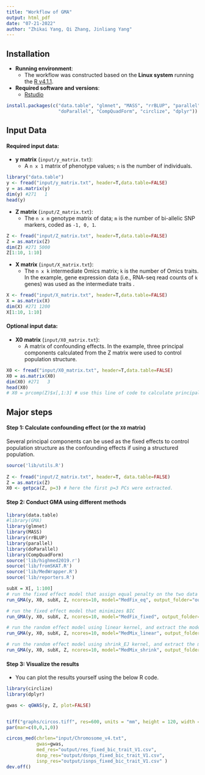 ```yaml
---
title: "Workflow of GMA"
output: html_pdf
date: "07-21-2022"
author: "Zhikai Yang, Qi Zhang, Jinliang Yang"
---
```



## Installation

- __Running environment__: 
    - The workflow was constructed based on the __Linux system__ running the [R v4.1.1](https://cran.r-project.org/).

- __Required software and versions__: 
    - [Rstudio](https://www.rstudio.com/products/rstudio/download/)
      
```r
install.packages(c("data.table", "glmnet", "MASS", "rrBLUP", "parallel", 
                   "doParallel", "CompQuadForm", "circlize", "dplyr"))
```

## Input Data

#### Required input data:

- __y matrix__ (`input/y_matrix.txt`): 
  - A `n x 1` matrix of phenotype values; `n` is the number of individuals.
  
```r
library("data.table")
y <- fread("input/y_matrix.txt", header=T,data.table=FALSE)
y = as.matrix(y)
dim(y) #271   1
head(y)
```

  
- __Z matrix__ (`input/Z_matrix.txt`): 
  - The `n x m` genotype matrix of data; `m` is the number of bi-allelic SNP markers, coded as `-1, 0, 1`.

```r
Z <- fread("input/Z_matrix.txt", header=T,data.table=FALSE)
Z = as.matrix(Z)
dim(Z) #271 5000
Z[1:10, 1:10]
```
  
- __X matrix__ (`input/X_matrix.txt`): 
  - The `n x k` intermediate Omics matrix; `k` is the number of Omics traits. 
  In the example, gene expression data (i.e., RNA-seq read counts of `k` genes) was used as the intermediate traits .

```r
X <- fread("input/X_matrix.txt", header=T,data.table=FALSE)
X = as.matrix(X)
dim(X) #271 1200
X[1:10, 1:10]
```


#### Optional input data:

- __X0 matrix__ (`input/X0_matrix.txt`): 
  - A matrix of confounding effects. In the example, three principal components calculated from the Z matrix were used to control population structure.
  
```r
X0 <- fread("input/X0_matrix.txt", header=T,data.table=FALSE)
X0 = as.matrix(X0)
dim(X0) #271   3
head(X0)
# X0 = prcomp(Z)$x[,1:3] # use this line of code to calculate principal components if no X0_matrix.txt file provided
```

## Major steps

#### Step 1: Calculate confounding effect (or the `X0` matrix)

Several principal components can be used as the fixed effects to control population structure as the confounding effects if using a structured population.

```r
source('lib/utils.R')
        
Z <- fread("input/Z_matrix.txt", header=T, data.table=FALSE)
Z = as.matrix(Z)
X0 <- getpca(Z, p=3) # here the first p=3 PCs were extracted.
```

#### Step 2: Conduct GMA using different methods


```r
library(data.table)
#library(GMA)
library(glmnet)
library(MASS)
library(rrBLUP)
library(parallel)
library(doParallel)
library(CompQuadForm)
source('lib/highmed2019.r')
source('lib/fromSKAT.R')
source('lib/MedWrapper.R')
source('lib/reporters.R')

subX = X[, 1:100]
# run the fixed effect model that assign equal penalty on the two data types.
run_GMA(y, X0, subX, Z, ncores=10, model="MedFix_eq", output_folder="output/")

# run the fixed effect model that minimizes BIC
run_GMA(y, X0, subX, Z, ncores=10, model="MedFix_fixed", output_folder="output/")

# run the random effect model using linear kernel, and extract the model that minimizes BIC
run_GMA(y, X0, subX, Z, ncores=10, model="MedMix_linear", output_folder="output/")

# run the random effect model using shrink_EJ kernel, and extract the model that minimizes BIC
run_GMA(y, X0, subX, Z, ncores=10, model="MedMix_shrink", output_folder="output/")

```

#### Step 3: Visualize the results

- You can plot the results yourself using the below R code.

```r
library(circlize)
library(dplyr)

gwas <- qGWAS(y, Z, plot=FALSE)


tiff("graphs/circos.tiff", res=600, units = "mm", height = 120, width = 120)
par(mar=c(0,0,1,0))

circos_med(chrlen="input/Chromosome_v4.txt", 
           gwas=gwas,
           med_res="output/res_fixed_bic_trait_V1.csv", 
           dsnp_res="output/dsnps_fixed_bic_trait_V1.csv", 
           isnp_res="output/isnps_fixed_bic_trait_V1.csv" )
dev.off()
```
